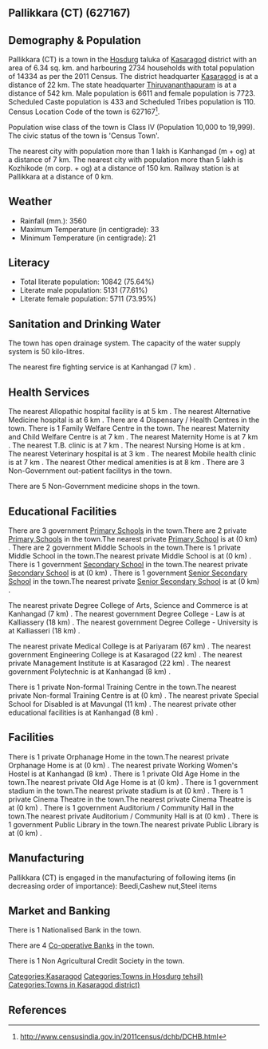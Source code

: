 {{Infobox settlement
| name=Pallikkara (CT)
| native_name=
| native_name_lang=
| other_name=
| nickname=
| settlement_type=Town
| image_skyline=
| image_alt=
| image_caption=
| pushpin_map=India Kerala
| pushpin_label_position=right
| pushpin_map_alt=
| pushpin_map_caption=Location in Kerala, India
| latd=
| latm=
| lats=
| latNS=
| longd=
| longm=
| longs=
| longEW=
| coordinates_display=inline,title
| subdivision_type=Country
| subdivision_name={{flag|India}}
| subdivision_type1=[[States and territories of India|State]]
| subdivision_name1=Kerala 
| subdivision_type2=[[List of districts of India|District]]
| subdivision_name2=Kasaragod
| subdivision_type3=Tahsil
| subdivision_name3=Hosdurg
| website=
| established_title=<!-- Established -->
| established_date=
| founder=
| named_for=
| government_type=
| governing_body=
| unit_pref=Metric
| area_footnotes=
| area_rank=
| area_total_km2=6.34
| elevation_footnotes=
| elevation_m=
| population_total=14334
| population_as_of=2011
| population_rank=
| population_density_km2=2260
| population_demonym=
| population_footnotes=
| demographics_type1=Languages=
| demographics1_title1=Official=
| demographics1_info1=[[Malayalam language|Malayalam]]
| timezone1=[[Indian Standard Time|IST]]
| utc_offset1==+5:30
| postal_code_type=[[Postal Index Number|PIN]]
| postal_code=
| area_code_type=Telephone code
| area_code=
| registration_plate=
| blank1_name_sec1=Nearest city
| blank1_info_sec1=[[Kanhangad  (m + og)]]
| blank2_name_sec1=[[Human sex ratio|Sex ratio]]
| blank2_info_sec1=1168
| blank3_name_sec1=Literacy
| blank3_info_sec1=75.64%
| blank1_name_sec2=[[2011 Census of India|2011 census]] code
| blank1_info_sec2=627167
| footnotes=
}}

== Pallikkara (CT) (627167) ==

== Demography & Population ==

Pallikkara (CT) is a town in the [[Hosdurg]] taluka of [[Kasaragod]] district with an area of 6.34 sq. km. and harbouring 2734 households with total population of 14334 as per the 2011 Census. The district headquarter [[Kasaragod]] is at a distance of 22 km. The state headquarter [[Thiruvananthapuram]] is at a distance of 542 km. Male population is 6611 and female population is 7723. Scheduled Caste population is 433 and Scheduled Tribes population is 110. Census Location Code of the town is 627167<ref>http://www.censusindia.gov.in/2011census/dchb/DCHB.html</ref>.

Population wise class of the town is Class IV (Population 10,000 to 19,999).
The civic status of the town is 'Census Town'.

The nearest city with population more than 1 lakh is Kanhangad  (m + og) at a distance of 7 km. The nearest city with population more than 5 lakh is Kozhikode (m corp. + og) at a distance of 150 km. Railway station is at Pallikkara at a distance of 0 km.


== Weather ==  
* Rainfall (mm.): 3560 
* Maximum Temperature (in centigrade): 33
* Minimum Temperature (in centigrade): 21


== Literacy ==  
* Total literate population: 10842 (75.64%)
* Literate male population: 5131 (77.61%)
* Literate female population: 5711 (73.95%)


== Sanitation and Drinking Water ==  
The town has open drainage system.
The capacity of the water supply system is 50 kilo-litres.

The nearest fire fighting service is at Kanhangad (7 km) .


== Health Services ==
The nearest Allopathic hospital facility is at 5 km .
The nearest Alternative Medicine hospital is at 6 km .
There are 4 Dispensary / Health Centres in the town.
There is 1 Family Welfare Centre in the town.
The nearest Maternity and Child Welfare Centre is at 7 km .
The nearest Maternity Home is at 7 km .
The nearest T.B. clinic is at 7 km .
The nearest Nursing Home is at  km .
The nearest Veterinary hospital is at 3 km .
The nearest Mobile health clinic is at 7 km .
The nearest Other medical amenities is at 8 km .
There are 3 Non-Government out-patient facilitys in the town.


There are 5 Non-Government medicine shops in the town.


== Educational Facilities ==
There are 3 government [[Primary School]]s in the town.There are 2 private [[Primary School]]s in the town.The nearest private [[Primary School]] is at  (0 km) .
There are 2 government Middle Schools in the town.There is 1 private Middle School in the town.The nearest private Middle School is at  (0 km) .
There is 1 government [[Secondary School]] in the town.The nearest private [[Secondary School]] is at  (0 km) .
There is 1 government [[Senior Secondary School]] in the town.The nearest private [[Senior Secondary School]] is at  (0 km) .
 
 
 
 
 
The nearest private Degree College of Arts, Science and Commerce is at Kanhangad (7 km) .
The nearest government Degree College - Law is at Kalliassery (18 km) .
The nearest government Degree College - University is at Kalliasseri (18 km) .
 
The nearest private Medical College is at Pariyaram (67 km) .
The nearest government Engineering College is at Kasaragod (22 km) .
The nearest private Management Institute is at Kasaragod (22 km) .
The nearest government Polytechnic is at Kanhangad (8 km) .
 
There is 1 private Non-formal Training Centre in the town.The nearest private Non-formal Training Centre is at  (0 km) .
The nearest private Special School for Disabled is at Mavungal (11 km) .
The nearest private other educational facilities is at Kanhangad (8 km) .


== Facilities ==
There is 1 private Orphanage Home in the town.The nearest private Orphanage Home is at  (0 km) .
The nearest private Working Women's Hostel is at Kanhangad (8 km) .
There is 1 private Old Age Home in the town.The nearest private Old Age Home is at  (0 km) .
There is 1 government stadium in the town.The nearest private stadium is at  (0 km) .
There is 1 private Cinema Theatre in the town.The nearest private Cinema Theatre is at  (0 km) .
There is 1 government Auditorium / Community Hall in the town.The nearest private Auditorium / Community Hall is at  (0 km) .
There is 1 government Public Library in the town.The nearest private Public Library is at  (0 km) .


== Manufacturing ==
Pallikkara (CT) is engaged in the manufacturing of following items (in decreasing order of importance): Beedi,Cashew nut,Steel  items


== Market and Banking ==
There is 1 Nationalised Bank in the town.

There are 4 [[Co-operative Bank]]s in the town.

There is 1 Non Agricultural Credit Society in the town.


[[Categories:Kasaragod]]
[[Categories:Towns in Hosdurg tehsil)]]
[[Categories:Towns in Kasaragod district)]]


== References ==
{{Reflist}}


